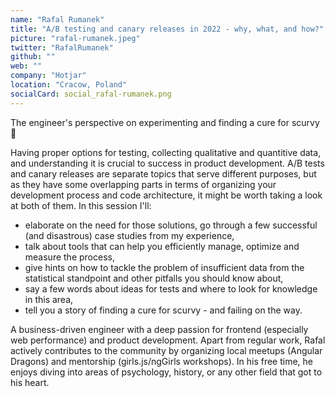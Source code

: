 ```yaml
---
name: "Rafal Rumanek"
title: "A/B testing and canary releases in 2022 - why, what, and how?"
picture: "rafal-rumanek.jpeg"
twitter: "RafalRumanek"
github: ""
web: ""
company: "Hotjar"
location: "Cracow, Poland"
socialCard: social_rafal-rumanek.png
---
```



<Flickr
  title="Rafal Rumanek at JSConf Budapest 2022"
  href="https://www.flickr.com/photos/jsconfbp/albums/72177720299762519"
  image="https://live.staticflickr.com/65535/52143245439_307756a2e8_c.jpg"
/>

<p>
  The engineer's perspective on experimenting and finding a cure for scurvy 🚀
</p>

<p>
  Having proper options for testing, collecting qualitative and quantitive data, and understanding it is crucial to success in product development. A/B tests and canary releases are separate topics that serve different purposes, but as they have some overlapping parts in terms of organizing your development process and code architecture, it might be worth taking a look at both of them. In this session I'll:
</p>

<ul>
  <li>elaborate on the need for those solutions, go through a few successful (and disastrous) case studies from my experience,</li>
  <li>talk about tools that can help you efficiently manage, optimize and measure the process,</li>
  <li>give hints on how to tackle the problem of insufficient data from the statistical standpoint and other pitfalls you should know about,</li>
  <li>say a few words about ideas for tests and where to look for knowledge in this area,</li>
  <li>tell you a story of finding a cure for scurvy - and failing on the way.</li>
</ul>

<p>
  A business-driven engineer with a deep passion for frontend (especially web performance) and product development. Apart from regular work, Rafal actively contributes to the community by organizing local meetups (Angular Dragons) and mentorship (girls.js/ngGirls workshops). In his free time, he enjoys diving into areas of psychology, history, or any other field that got to his heart.
</p>
